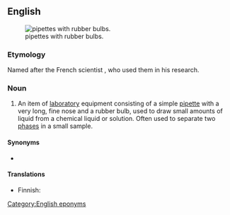==English==
{{wikipedia}}
[[File:Pasteur Pipets.jpg|thumb|pipettes with rubber bulbs.]]

===Etymology===
Named after the French scientist {{w|Louis Pasteur}}, who used them in his research.

===Noun===
{{en-noun}}

# {{lb|en|chemistry}} An item of [[laboratory]] equipment consisting of a simple [[pipette]] with a very long, fine nose and a rubber bulb, used to draw small amounts of liquid from a chemical liquid or solution. Often used to separate two [[phases]] in a small sample.

====Synonyms====
* {{l|en|pastette}}

====Translations====
{{trans-top|an item of laboratory equipment}}
* Finnish: {{t|fi|pasteur-pipetti}}
{{trans-mid}}
{{trans-bottom}}

[[Category:English eponyms]]